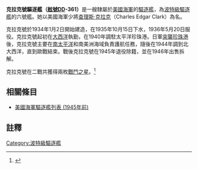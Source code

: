 {{noteTA
|G1=Military
|G2=Shipname
|G3=Aero
|G4=地名
}}
{{軍艦模板
|名稱= 克拉克號 [[File:Flag_of_the_United_States.svg|30px]]<br />USS Clark DD-361
|圖片= [[File:USS_Clark_(DD-361)_underway_near_the_Panama_Canal_Zone,_26_May_1943_(19-N-45346).jpg|280px]]
|照片說明=克拉克號，攝於1943年。
|艦種= [[驅逐艦|驅逐艦]]
|艦級= [[波特級驅逐艦|波特級]]
|製造= [[霍河造船廠|霍河造船廠]]
|動工= 1934年1月2日
|下水= 1935年10月15日
|服役= 1936年6月20日
|退役= 1945年10月23日
|結局= 1946年3月29日出售拆解
|除籍= 1945年11月16日
|標準= 設計：1,805噸
|長度= 整體：115.98公尺
|闊度= 水線：11.02公尺 
|吃水= 3.12公尺
|極速= 37節
|鍋爐= 4座
|出力= 設計：50,000軸馬力
|續航= 6,380海哩/12節
|乘員= 13名軍官<br />193名水兵
|裝甲= 無
|裝備= 主炮：4門雙聯裝5吋/38炮<br />2門4聯裝[[28mm防空機關砲|28mm防空機關砲]]<br />2挺[[白朗寧M2重機槍|白朗寧M2重機槍]]<br/>2座深水炸彈發射器<br />2座四聯裝魚雷發射管
|其它=}}

'''克拉克號驅逐艦（[[美國海軍艦體編號|舷號]]DD-361）'''是一艘隸屬於[[美國海軍|美國海軍]]的[[驅逐艦|驅逐艦]]，為[[波特級驅逐艦|波特級驅逐艦]]的六號艦。她以美國海軍少將[[查理斯·克拉克|查理斯·克拉克]]（Charles Edgar Clark）為名。

克拉克號於1934年1月2日開始建造，在1935年10月15日下水，1936年5月20日服役。克拉克號起初在[[大西洋|大西洋]]執勤，在1940年調駐太平洋珍珠港。日軍[[突襲珍珠港|突襲珍珠港]]後，克拉克號主要在[[南太平洋|南太平洋]]和南美洲海域負責護航任務，隨後在1944年調到北大西洋，直到歐戰結束。戰後克拉克號在1945年退役除籍，並在1946年出售拆解。

克拉克號在二戰共獲得兩枚[[戰鬥之星|戰鬥之星]]。<ref>{{Cite web |url=http://www.hazegray.org/danfs/destroy/dd361txt.htm |title=美國海軍軍艦字典（DANFS）簡介 |accessdate=2017-01-06 |archive-date=2020-02-21 |archive-url=https://web.archive.org/web/20200221001410/http://www.hazegray.org/danfs/destroy/dd361txt.htm |dead-url=no }}</ref>

== 相關條目 ==
* [[美國海軍驅逐艦列表_(1945年前)|美國海軍驅逐艦列表 (1945年前)]]

== 註釋 ==
{{reflist}}

{{Commonscat|USS Clark (DD-361)}}
{{海军主题}}

{{DEFAULTSORT:Clark}}
{{波特級驅逐艦}}
[[Category:波特級驅逐艦|Category:波特級驅逐艦]]